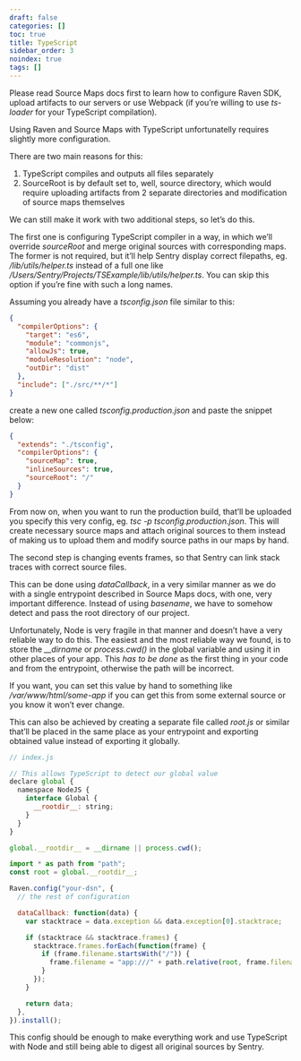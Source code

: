 ```yaml
---
draft: false
categories: []
toc: true
title: TypeScript
sidebar_order: 3
noindex: true
tags: []
---
```


Please read <Link to="/clients/node/sourcemaps/">Source Maps docs</Link> first to learn how to configure Raven SDK, upload artifacts to our servers or use Webpack (if you’re willing to use _ts-loader_ for your TypeScript compilation).

Using Raven and Source Maps with TypeScript unfortunatelly requires slightly more configuration.

There are two main reasons for this:

1.  TypeScript compiles and outputs all files separately
2.  SourceRoot is by default set to, well, source directory, which would require uploading artifacts from 2 separate directories and modification of source maps themselves

We can still make it work with two additional steps, so let’s do this.

The first one is configuring TypeScript compiler in a way, in which we’ll override _sourceRoot_ and merge original sources with corresponding maps. The former is not required, but it’ll help Sentry display correct filepaths, eg. _/lib/utils/helper.ts_ instead of a full one like _/Users/Sentry/Projects/TSExample/lib/utils/helper.ts_. You can skip this option if you’re fine with such a long names.

Assuming you already have a _tsconfig.json_ file similar to this:

```json
{
  "compilerOptions": {
    "target": "es6",
    "module": "commonjs",
    "allowJs": true,
    "moduleResolution": "node",
    "outDir": "dist"
  },
  "include": ["./src/**/*"]
}
```

create a new one called _tsconfig.production.json_ and paste the snippet below:

```json
{
  "extends": "./tsconfig",
  "compilerOptions": {
    "sourceMap": true,
    "inlineSources": true,
    "sourceRoot": "/"
  }
}
```

From now on, when you want to run the production build, that’ll be uploaded you specify this very config, eg. _tsc -p tsconfig.production.json_. This will create necessary source maps and attach original sources to them instead of making us to upload them and modify source paths in our maps by hand.

The second step is changing events frames, so that Sentry can link stack traces with correct source files.

This can be done using _dataCallback_, in a very similar manner as we do with a single entrypoint described in Source Maps docs, with one, very important difference. Instead of using _basename_, we have to somehow detect and pass the root directory of our project.

Unfortunately, Node is very fragile in that manner and doesn’t have a very reliable way to do this. The easiest and the most reliable way we found, is to store the _\_\_dirname_ or _process.cwd()_ in the global variable and using it in other places of your app. This _has to be done_ as the first thing in your code and from the entrypoint, otherwise the path will be incorrect.

If you want, you can set this value by hand to something like _/var/www/html/some-app_ if you can get this from some external source or you know it won’t ever change.

This can also be achieved by creating a separate file called _root.js_ or similar that’ll be placed in the same place as your entrypoint and exporting obtained value instead of exporting it globally.

```javascript
// index.js

// This allows TypeScript to detect our global value
declare global {
  namespace NodeJS {
    interface Global {
      __rootdir__: string;
    }
  }
}

global.__rootdir__ = __dirname || process.cwd();
```

```javascript
import * as path from "path";
const root = global.__rootdir__;

Raven.config("your-dsn", {
  // the rest of configuration

  dataCallback: function(data) {
    var stacktrace = data.exception && data.exception[0].stacktrace;

    if (stacktrace && stacktrace.frames) {
      stacktrace.frames.forEach(function(frame) {
        if (frame.filename.startsWith("/")) {
          frame.filename = "app:///" + path.relative(root, frame.filename);
        }
      });
    }

    return data;
  },
}).install();
```

This config should be enough to make everything work and use TypeScript with Node and still being able to digest all original sources by Sentry.
